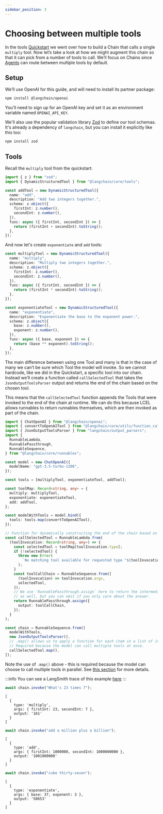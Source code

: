 ```yaml
---
sidebar_position: 3
---
```


# Choosing between multiple tools

In the tools [Quickstart](/docs/use_cases/tool_use/quickstart) we went over how to build a Chain that calls a single `multiply` tool.
Now let’s take a look at how we might augment this chain so that it can pick from a number of tools to call.
We’ll focus on Chains since [Agents](/docs/use_cases/tool_use/agents) can route between multiple tools by default.

## Setup

We’ll use OpenAI for this guide, and will need to install its partner package:


<IntegrationInstallTooltip></IntegrationInstallTooltip>

```bash npm2yarn
npm install @langchain/openai
```

You'll need to sign up for an OpenAI key and set it as an environment variable named `OPENAI_API_KEY`.

We'll also use the popular validation library [Zod](https://zod.dev) to define our tool schemas. It's already
a dependency of `langchain`, but you can install it explicitly like this too:

```bash npm2yarn
npm install zod
```

## Tools

Recall the `multiply` tool from the quickstart:

```ts
import { z } from "zod";
import { DynamicStructuredTool } from "@langchain/core/tools";

const addTool = new DynamicStructuredTool({
  name: "add",
  description: "Add two integers together.",
  schema: z.object({
    firstInt: z.number(),
    secondInt: z.number(),
  }),
  func: async ({ firstInt, secondInt }) => {
    return (firstInt + secondInt).toString();
  },
});
```

And now let's create `exponentiate` and `add` tools:

```ts
const multiplyTool = new DynamicStructuredTool({
  name: "multiply",
  description: "Multiply two integers together.",
  schema: z.object({
    firstInt: z.number(),
    secondInt: z.number(),
  }),
  func: async ({ firstInt, secondInt }) => {
    return (firstInt * secondInt).toString();
  },
});

const exponentiateTool = new DynamicStructuredTool({
  name: "exponentiate",
  description: "Exponentiate the base to the exponent power.",
  schema: z.object({
    base: z.number(),
    exponent: z.number(),
  }),
  func: async ({ base, exponent }) => {
    return (base ** exponent).toString();
  },
});
```

The main difference between using one Tool and many is that in the case of many we can’t be sure which Tool the model will invoke.
So we cannot hardcode, like we did in the Quickstart, a specific tool into our chain.
Instead we’ll create a function called `callSelectedTool` that takes the `JsonOutputToolsParser` output and returns the end of the chain based on the chosen tool.

This means that the `callSelectedTool` function appends the Tools that were invoked to the end of the chain at runtime.
We can do this because LCEL allows runnables to return runnables themselves, which are then invoked as part of the chain.

```ts
import { ChatOpenAI } from "@langchain/openai";
import { convertToOpenAITool } from "@langchain/core/utils/function_calling";
import { JsonOutputToolsParser } from "langchain/output_parsers";
import {
  RunnableLambda,
  RunnablePassthrough,
  RunnableSequence,
} from "@langchain/core/runnables";

const model = new ChatOpenAI({
  modelName: "gpt-3.5-turbo-1106",
});

const tools = [multiplyTool, exponentiateTool, addTool];

const toolMap: Record<string, any> = {
  multiply: multiplyTool,
  exponentiate: exponentiateTool,
  add: addTool,
};

const modelWithTools = model.bind({
  tools: tools.map(convertToOpenAITool),
});

// Function for dynamically constructing the end of the chain based on the model-selected tool.
const callSelectedTool = RunnableLambda.from(
  (toolInvocation: Record<string, any>) => {
    const selectedTool = toolMap[toolInvocation.type];
    if (!selectedTool) {
      throw new Error(
        `No matching tool available for requested type "${toolInvocation.type}".`
      );
    }
    const toolCallChain = RunnableSequence.from([
      (toolInvocation) => toolInvocation.args,
      selectedTool,
    ]);
    // We use `RunnablePassthrough.assign` here to return the intermediate `toolInvocation` params
    // as well, but you can omit if you only care about the answer.
    return RunnablePassthrough.assign({
      output: toolCallChain,
    });
  }
);

const chain = RunnableSequence.from([
  modelWithTools,
  new JsonOutputToolsParser(),
  // .map() allows us to apply a function for each item in a list of inputs.
  // Required because the model can call multiple tools at once.
  callSelectedTool.map(),
]);
```

Note the use of `.map()` above - this is required because the model can choose to call multiple
tools in parallel. See [this section](/docs/use_cases/tool_use/parallel) for more details.

:::info
You can see a LangSmith trace of this example [here](https://smith.langchain.com/public/b6a20569-d798-4e99-8a88-7ffaea58e25f/r)
:::

```ts
await chain.invoke("What's 23 times 7");
```

```
[
  {
    type: 'multiply',
    args: { firstInt: 23, secondInt: 7 },
    output: '161'
  }
]
```

```ts
await chain.invoke("add a million plus a billion");
```

```
[
  {
    type: 'add',
    args: { firstInt: 1000000, secondInt: 1000000000 },
    output: '1001000000'
  }
]
```

```ts
await chain.invoke("cube thirty-seven");
```

```
[
  {
    type: 'exponentiate',
    args: { base: 37, exponent: 3 },
    output: '50653'
  }
]
```
